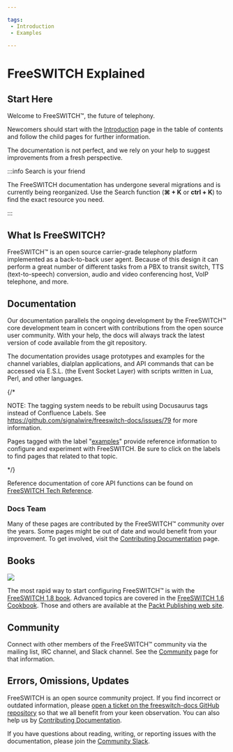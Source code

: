 ```yaml
---

tags: 
 - Introduction
 - Examples

---
```


# FreeSWITCH Explained 

## Start Here  

Welcome to FreeSWITCH™, the future of telephony.

Newcomers should start with the [Introduction](./Introduction/index.mdx) page in the table of contents and follow the child pages for further information. 

The documentation is not perfect, and we rely on your help to suggest improvements from a fresh perspective.

:::info Search is your friend

The FreeSWITCH documentation has undergone several migrations and is currently being reorganized. Use the Search function (**⌘ + K** or **ctrl + K**) to find the exact resource you need.

:::


## What Is FreeSWITCH?

FreeSWITCH™ is an open source carrier-grade telephony platform implemented as a back-to-back user agent. Because of this design it can perform a great number of different tasks from a PBX to transit switch, TTS (text-to-speech) conversion, audio and video conferencing host, VoIP telephone, and more.

## Documentation

Our documentation parallels the ongoing development by the FreeSWITCH™ core development team in concert with contributions from the open source user community. With your help, the docs will always track the latest version of code available from the git repository.

The documentation provides usage prototypes and examples for the channel variables, dialplan applications, and API commands that can be accessed via E.S.L. (the Event Socket Layer) with scripts written in Lua, Perl, and other languages. 

{/*

NOTE: The tagging system needs to be rebuilt using Docusaurus tags instead of Confluence Labels. See https://github.com/signalwire/freeswitch-docs/issues/79 for more information.

Pages tagged with the label "[examples](/tags/examples)" provide reference information to configure and experiment with FreeSWITCH. Be sure to click on the labels to find pages that related to that topic.

*/}

Reference documentation of core API functions can be found on [FreeSWITCH Tech Reference](http://docs.freeswitch.org/).

### Docs Team

Many of these pages are contributed by the FreeSWITCH™ community over the years. Some pages might be out of date and would benefit from your improvement. To get involved, visit the [Contributing Documentation](Community/Contributing-Documentation/index.mdx#about) page.

  
## Books

![](/attachments/1048580/2162730.png)

The most rapid way to start configuring FreeSWITCH™ is with the [FreeSWITCH 1.8 book](https://www.packtpub.com/product/freeswitch-1-8/9781785889134). Advanced topics are covered in the [FreeSWITCH 1.6 Cookbook](https://www.packtpub.com/product/freeswitch-1-6-cookbook/9781785280917). Those and others are available at the [Packt Publishing web site](https://www.packtpub.com/catalogsearch/result/?q=freeswitch).

## Community

Connect with other members of the FreeSWITCH™ community via the mailing list, IRC channel, and Slack channel. See the [Community](Community/index.mdx#irc) page for that information.

## Errors, Omissions, Updates

FreeSWITCH is an open source community project. If you find incorrect or outdated information, please [open a ticket on the freeswitch-docs GitHub repository](https://github.com/signalwire/freeswitch-docs/issues) so that we all benefit from your keen observation. You can also help us by [Contributing Documentation](./Community/Contributing-Documentation/index.mdx#about).

If you have questions about reading, writing, or reporting issues with the documentation, please join the [Community Slack](https://signalwire.community/).


